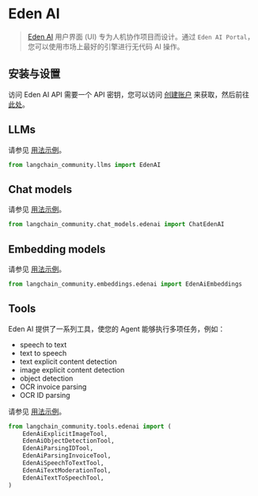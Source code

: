 # Eden AI

>[Eden AI](https://docs.edenai.co/docs/getting-started-with-eden-ai) 用户界面 (UI) 
> 专为人机协作项目而设计。通过 `Eden AI Portal`，
> 您可以使用市场上最好的引擎进行无代码 AI 操作。


## 安装与设置

访问 Eden AI API 需要一个 API 密钥，您可以访问
[创建账户](https://app.edenai.run/user/register) 来获取，然后前往
[此处](https://app.edenai.run/admin/account/settings)。

## LLMs

请参见 [用法示例](/docs/integrations/llms/edenai)。

```python
from langchain_community.llms import EdenAI

```

## Chat models

请参见 [用法示例](/docs/integrations/chat/edenai)。

```python
from langchain_community.chat_models.edenai import ChatEdenAI
```

## Embedding models

请参见 [用法示例](/docs/integrations/text_embedding/edenai)。

```python
from langchain_community.embeddings.edenai import EdenAiEmbeddings
```

## Tools

Eden AI 提供了一系列工具，使您的 Agent 能够执行多项任务，例如：
* speech to text
* text to speech
* text explicit content detection
* image explicit content detection
* object detection
* OCR invoice parsing
* OCR ID parsing

请参见 [用法示例](/docs/integrations/tools/edenai_tools)。

```python
from langchain_community.tools.edenai import (
    EdenAiExplicitImageTool,
    EdenAiObjectDetectionTool,
    EdenAiParsingIDTool,
    EdenAiParsingInvoiceTool,
    EdenAiSpeechToTextTool,
    EdenAiTextModerationTool,
    EdenAiTextToSpeechTool,
)
```